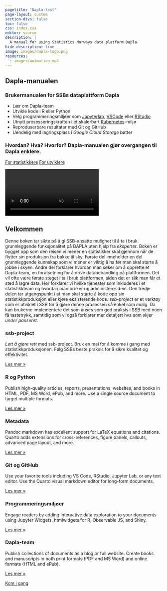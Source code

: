 ```yaml
---
pagetitle: "Dapla-test"
page-layout: custom
section-divs: false
toc: false
css: index.css
editor: source
description: | 
  A manual for using Statistics Norways data platform Dapla.
hide-description: true
image: images/dapla-logo.png
resources: 
  - images/animation.mp4
---
```


::: {.hero-banner}


::: {.content-block}

::: {.hero-text}
# Dapla-manualen

### Brukermanualen for SSBs dataplattform Dapla

- Lær om Dapla-team
- Utvikle kode i R eller Python
- Velg programmeringsmiljøer som [Jupyterlab](https://jupyter.org/), [VSCode](https://code.visualstudio.com/docs/editor/vscode-web) eller [RStudio](https://posit.co/products/open-source/rstudio-server/)
- Utnytt prosesseringskraften i et skalerbart [Kubernetes](https://kubernetes.io/)-miljø
- Reproduserbare resultater med Git og GitHub
- Uendelig med lagringsplass i *Google Cloud Storage* bøtter

### Hvordan? Hva? Hvorfor? Dapla-manualen gjør overgangen til Dapla enklere.

::: {.hero-buttons}
[For statistikkere](./statistikkere/introduksjon.qmd){.btn-action-primary .btn-action .btn .btn-success .btn-lg role="button"}
[For utviklere](docs/guide/){#btn-guide .btn-action .btn .btn-info .btn-lg role="button"}
::: 
:::

::: {.hero-animation}

<video autoplay muted playsinline loop>
<source src="images/animation.mp4" type="video/mp4"/>
</video>

:::

:::


:::


::: {.hello-quarto .alt-background}
::: {.content-block}


# Velkommen   


Denne boken tar sikte på å gi SSB-ansatte mulighet til å ta i bruk grunnleggende funksjonalitet på DAPLA uten hjelp fra *eksperter*. Boken er bygget opp som den reisen vi mener en statistikker skal gjennom når de flytter sin produksjon fra bakke til sky. Første del inneholder en del grunnleggende kunnskap som vi mener er viktig å ha før man skal starte å jobbe i skyen. Andre del forklarer hvordan man søker om å opprette et Dapla-team, en forutsetning for å drive databehandling på plattformen. Det vil ofte være første steget i ta i bruk plattformen, siden det er slik man får et sted å lagre data. Her forklarer vi hvilke tjenester som inkluderes i et statistikkteam og hvordan man bruker og administerer dem. Den tredje delen tar utgangspunkt i at man skal starte å kode opp sin statistikkproduksjon eller kjøre eksisterende kode. *ssb-project* er et verktøy som er utviklet i SSB for å gjøre denne prosessen så enkel som mulig. Da kan brukerne implementere det som anses som god praksis i SSB med noen få tastetrykk, samtidig som vi også forklarer mer detaljert hva som skjer *under panseret*.





::: {.grid}


:::
:::
:::


::: {.content-block}
::: {.features}

::: {.feature}
### ssb-project
*Lett å gjøre rett* med ssb-project. Bruk en mal for å komme i gang med statistikkproduksjonen. Følg SSBs beste praksis for å sikre kvalitet og effektivitet.

::: {.learn-more}
[Les mer »](statistikkere/test.qmd)
:::
:::

::: {.feature}
### R og Python
Publish high-quality articles, reports, presentations, websites, and books in HTML, PDF, MS Word, ePub, and more. Use a single source document to target multiple formats.

::: {.learn-more}
[Les mer »](statistikkere/test.qmd)
:::
:::

::: {.feature}
### Metadata
Pandoc markdown has excellent support for LaTeX equations and citations. Quarto adds extensions for cross-references, figure panels, callouts, advanced page layout, and more.

::: {.learn-more}
[Les mer »](statistikkere/test.qmd)
:::
:::

::: {.feature}
### Git og GitHub
Use your favorite tools including VS Code, RStudio, Jupyter Lab, or any text editor. Use the Quarto visual markdown editor for long-form documents.

::: {.learn-more}
[Les mer »](statistikkere/test.qmd)
:::
:::

::: {.feature}
### Programmeringsmiljøer
Engage readers by adding interactive data exploration to your documents using Jupyter Widgets, htmlwidgets for R, Observable JS, and Shiny.

::: {.learn-more}
[Les mer »](statistikkere/test.qmd)
:::
:::

::: {.feature}
### Dapla-team
Publish collections of documents as a blog or full website. Create books and manuscripts in both print formats (PDF and MS Word) and online formats (HTML and ePub).

::: {.learn-more}
[Les mer »](statistikkere/test.qmd)
:::
:::

:::
:::

::: {.get-started .alt-background}
::: {.content-block}

[Kom i gang](statistikkere/test.qmd){.btn-action-primary  .btn-action .btn .btn-success .btn-lg role="button" style="margin-top: 1em;"}

:::
:::

